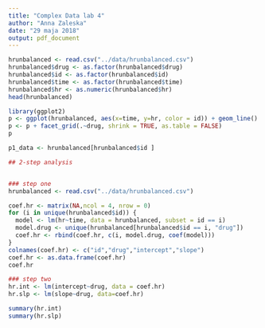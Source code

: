 ```yaml
---
title: "Complex Data lab 4"
author: "Anna Zaleska"
date: "29 maja 2018"
output: pdf_document
---
```


```r
hrunbalanced <- read.csv("../data/hrunbalanced.csv")
hrunbalanced$drug <- as.factor(hrunbalanced$drug)
hrunbalanced$id <- as.factor(hrunbalanced$id)
hrunbalanced$time <- as.factor(hrunbalanced$time)
hrunbalanced$hr <- as.numeric(hrunbalanced$hr)
head(hrunbalanced)
```

```r
library(ggplot2)
p <- ggplot(hrunbalanced, aes(x=time, y=hr, color = id)) + geom_line()
p <- p + facet_grid(.~drug, shrink = TRUE, as.table = FALSE)
p
```



```r
p1_data <- hrunbalanced[hrunbalanced$id ]

```



```r
## 2-step analysis


### step one
hrunbalanced <- read.csv("../data/hrunbalanced.csv")

coef.hr <- matrix(NA,ncol = 4, nrow = 0)
for (i in unique(hrunbalanced$id)) {
  model <- lm(hr~time, data = hrunbalanced, subset = id == i)
  model.drug <- unique(hrunbalanced[hrunbalanced$id == i, "drug"])
  coef.hr <- rbind(coef.hr, c(i, model.drug, coef(model)))
}
colnames(coef.hr) <- c("id","drug","intercept","slope")
coef.hr <- as.data.frame(coef.hr)
coef.hr
```

```r

### step two
hr.int <- lm(intercept~drug, data = coef.hr)
hr.slp <- lm(slope~drug, data=coef.hr)

summary(hr.int)
summary(hr.slp)

```